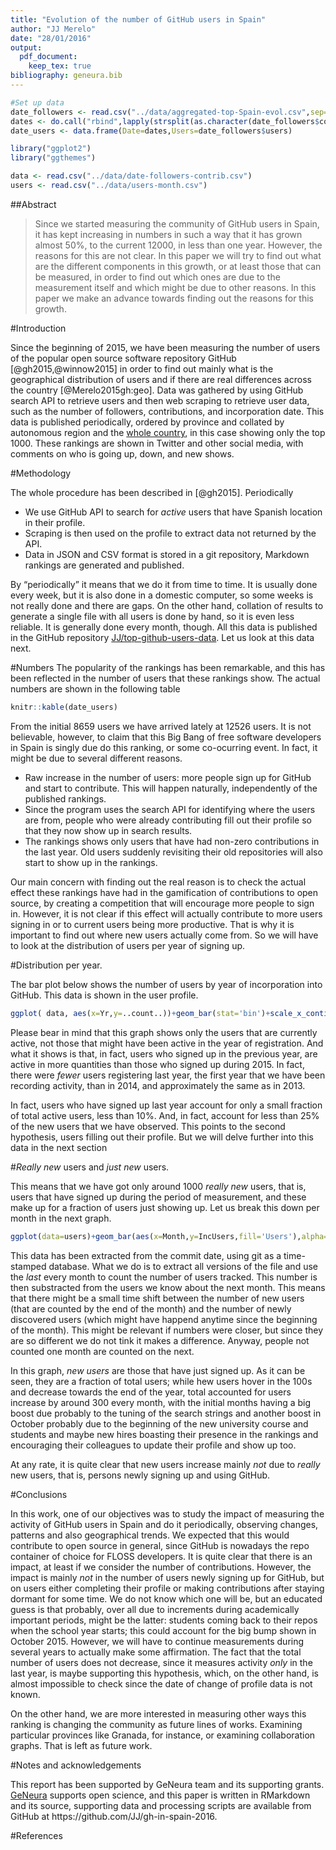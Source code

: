 ```yaml
---
title: "Evolution of the number of GitHub users in Spain"
author: "JJ Merelo"
date: "28/01/2016"
output: 
  pdf_document:
    keep_tex: true
bibliography: geneura.bib
---
```


```r
#Set up data
date_followers <- read.csv("../data/aggregated-top-Spain-evol.csv",sep=";")
dates <- do.call("rbind",lapply(strsplit(as.character(date_followers$commitdate)," "),"[",1))
date_users <- data.frame(Date=dates,Users=date_followers$users)

library("ggplot2")
library("ggthemes")

data <- read.csv("../data/date-followers-contrib.csv")
users <- read.csv("../data/users-month.csv")
```
##Abstract

>Since we started measuring the community of GitHub users in Spain, it has kept increasing in numbers in such a way that it has grown almost 50%, to the current 12000, in less than one year. However, the reasons for this are not clear. In this paper we will try to find out what are the different components in this growth, or at least those that can be measured, in order to find out which ones are due to the measurement itself and which might be due to other reasons. In this paper we make an advance towards finding out the reasons for this growth.

#Introduction

Since the beginning of 2015, we have been measuring the number of users of the popular open source software repository GitHub [@gh2015,@winnow2015] in order to find out mainly what is the geographical distribution of users and if there are real differences across the country [@Merelo2015gh:geo]. Data was gathered by using GitHub search API to retrieve users and then web scraping to retrieve user data, such as the number of followers, contributions, and incorporation date. This data is published periodically, ordered by province and collated by autonomous region and the [whole country](https://github.com/JJ/top-github-users-data/blob/master/formatted/top-alt-Spain.md), in this case showing only the top 1000. These rankings are shown in Twitter and other social media, with comments on who is going up, down, and new shows.

#Methodology

The whole procedure has been described in [@gh2015]. Periodically

- We use GitHub API to search for *active* users that have Spanish location in their profile.
- Scraping is then used on the profile to extract data not returned by the API.
- Data in JSON and CSV format is stored in a git repository, Markdown rankings are generated and published.

By "periodically" it means that we do it from time to time. It is usually done every week, but it is also done in a domestic computer, so some weeks is not really done and there are gaps. On the other hand, collation of results to generate a single file with all users is done by hand, so it is even less reliable. It is generally done every month, though. All this data is published in the GitHub repository [JJ/top-github-users-data](https://github.com/JJ/top-github-users-data). Let us look at this data next.

#Numbers
The popularity of the rankings has been remarkable, and this has been reflected in the number of users that these rankings show. The actual numbers are shown in the following table

```r
knitr::kable(date_users)
```

From the initial 8659 users we have arrived lately at 12526 users. It is not believable, however, to claim that this Big Bang of free software developers in Spain is singly due do this ranking, or some co-ocurring event. In fact, it might be due to several different reasons.

- Raw increase in the number of users: more people sign up for GitHub and start to contribute. This will happen naturally, independently of the published rankings.
- Since the program uses the search API for identifying where the users are from, people who were already contributing fill out their profile so that they now show up in search results.
- The rankings shows only users that have had non-zero contributions in the last year. Old users suddenly revisiting their old repositories will also start to show up in the rankings.

Our main concern with finding out the real reason is to check the actual effect these rankings have had in the gamification of contributions to open source, by creating a competition that will encourage more people to sign in. However, it is not clear if this effect will actually contribute to more users signing in or to current users being more productive. That is why it is important to find out where new users actually come from. So we will have to look at the distribution of users per year of signing up.

#Distribution per year.

The bar plot below shows the number of users by year of incorporation into GitHub. This data is shown in the user profile.

```r
ggplot( data, aes(x=Yr,y=..count..))+geom_bar(stat='bin')+scale_x_continuous(breaks=c(2007:2016))+  theme_tufte()
```

Please bear in mind that this graph shows only the users that are currently active, not those that might have been active in the year of registration. And what it shows is that, in fact, users who signed up in the previous year, are active in more quantities than those who signed up during 2015. In fact, there were *fewer* users registering last year, the first year that we have been recording activity, than in 2014, and approximately the same as in 2013.

In fact, users who have signed up last year account for only a small fraction of total active users, less than 10%. And, in fact, account for less than 25% of the new users that we have observed. This points to the second hypothesis, users filling out their profile. But we will delve further into this data in the next section

#*Really new* users and *just new* users.

This means that we have got only around 1000 *really new* users, that is, users that have signed up during the period of measurement, and these make up for a fraction of users just showing up. Let us break this down per month in the next graph.

```r
ggplot(data=users)+geom_bar(aes(x=Month,y=IncUsers,fill='Users'),alpha=.3,stat='identity')+geom_bar(aes(x=Month,y=NewUsers,fill='New Users'),stat='identity')+theme_tufte()+ theme(axis.text.x = element_text(angle = 90, hjust = 1))
```
This data has been extracted from the commit date, using git as a time-stamped database. What we do is to extract all versions of the file and use the *last* every month to count the number of users tracked. This number is then substracted from the users we know about the next month. This means that there might be a small time shift between the number of new users (that are counted by the end of the month) and the number of newly discovered users (which might have happend anytime since the beginning of the month). This might be relevant if numbers were closer, but since they are so different we do not tink it makes a difference. Anyway, people not counted one month are counted on the next.

In this graph, *new users* are those that have just signed up. As it can be seen, they are a fraction of total users; while hew users hover in the 100s and decrease towards the end of the year, total accounted for users increase by around 300 every month, with the initial months having a big boost due probably to the tuning of the search strings and another boost in October probably due to the beginning of the new university course and students and maybe new hires boasting their presence in the rankings and encouraging their colleagues to update their profile and show up too.

At any rate, it is quite clear that new users increase mainly *not* due to *really* new users, that is, persons newly signing up and using GitHub.

#Conclusions

In this work, one of our objectives was to study the impact of measuring the activity of GitHub users in Spain and do it periodically, observing changes, patterns and also geographical trends. We expected that this would contribute to open source in general, since GitHub is nowadays the repo container of choice for FLOSS developers. It is quite clear that there is an impact, at least if we consider the number of contributions. However, the impact is mainly *not* in the number of users newly signing up for GitHub, but on users either completing their profile or making contributions after staying dormant for some time. We do not know which one will be, but an educated guess is that probably, over all due to increments during academically important periods, might be the latter: students coming back to their repos when the school year starts; this could account for the big bump shown in October 2015. However, we will have to continue measurements during several years to actually make some affirmation. The fact that the total number of users does not decrease, since it measures activity *only* in the last year, is maybe supporting this hypothesis, which, on the other hand, is almost impossible to check since the date of change of profile data is not known. 

On the other hand, we are more interested in measuring other ways this ranking is changing the community as future lines of works. Examining particular provinces like Granada, for instance, or examining collaboration graphs. That is left as future work. 

#Notes and acknowledgements

This report has been supported by GeNeura team and its supporting grants. [GeNeura](http://geneura.wordpress.com) supports open science, and this paper is written in RMarkdown and its source, supporting data and processing scripts are available from GitHub at https://github.com/JJ/gh-in-spain-2016.


#References